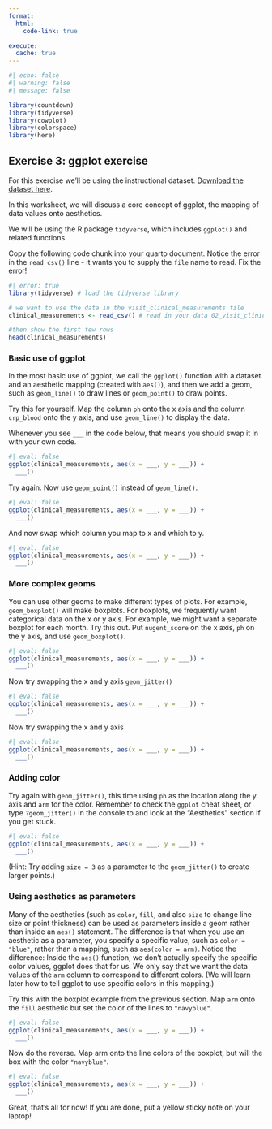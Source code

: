 ```yaml
---
format:
  html:
    code-link: true

execute:
  cache: true
---
```


```r
#| echo: false
#| warning: false
#| message: false

library(countdown)
library(tidyverse)
library(cowplot)
library(colorspace)
library(here)

```

## Exercise 3: ggplot exercise

For this exercise we'll be using the instructional dataset. [Download the dataset here](../../../datasets.html).

In this worksheet, we will discuss a core concept of ggplot, the mapping of data values onto aesthetics.

We will be using the R package `tidyverse`, which includes `ggplot()` and related functions.

Copy the following code chunk into your quarto document. Notice the error in the `read_csv()` line - it wants you to supply the `file` name to read. Fix the error!

```r
#| error: true
library(tidyverse) # load the tidyverse library

# we want to use the data in the visit_clinical_measurements file
clinical_measurements <- read_csv() # read in your data 02_visit_clinical_measurements.csv

#then show the first few rows
head(clinical_measurements)
```

### Basic use of ggplot

In the most basic use of ggplot, we call the `ggplot()` function with a dataset and an aesthetic mapping (created with `aes()`), and then we add a geom, such as `geom_line()` to draw lines or `geom_point()` to draw points.

Try this for yourself. Map the column `ph` onto the x axis and the column `crp_blood` onto the y axis, and use `geom_line()` to display the data.

Whenever you see `___` in the code below, that means you should swap it in with your own code.


```r
#| eval: false
ggplot(clinical_measurements, aes(x = ___, y = ___)) +
  ___()
```


Try again. Now use `geom_point()` instead of `geom_line()`.

```r
#| eval: false
ggplot(clinical_measurements, aes(x = ___, y = ___)) +
  ___()

```


And now swap which column you map to x and which to y.

```r
#| eval: false
ggplot(clinical_measurements, aes(x = ___, y = ___)) +
  ___()

```


### More complex geoms

You can use other geoms to make different types of plots. For example, `geom_boxplot()` will make boxplots. For boxplots, we frequently want categorical data on the x or y axis. For example, we might want a separate boxplot for each month. Try this out. Put `nugent_score` on the x axis, `ph` on the y axis, and use `geom_boxplot()`.

```r
#| eval: false
ggplot(clinical_measurements, aes(x = ___, y = ___)) +
  ___()

```


Now try swapping the x and y axis `geom_jitter()`


```r
#| eval: false
ggplot(clinical_measurements, aes(x = ___, y = ___)) +
  ___()

```


Now try swapping the x and y axis


```r
#| eval: false
ggplot(clinical_measurements, aes(x = ___, y = ___)) +
  ___()

```


### Adding color

Try again with `geom_jitter()`, this time using `ph` as the location along the y axis and `arm` for the color. Remember to check the `ggplot` cheat sheet, or type `?geom_jitter()` in the console to and look at the "Aesthetics" section if you get stuck.

```r
#| eval: false
ggplot(clinical_measurements, aes(x = ___, y = ___)) +
  ___()
```

(Hint: Try adding `size = 3` as a parameter to the `geom_jitter()` to create larger points.)

### Using aesthetics as parameters

Many of the aesthetics (such as `color`, `fill`, and also `size` to change line size or point thickness) can be used as parameters inside a geom rather than inside an `aes()` statement. The difference is that when you use an aesthetic as a parameter, you specify a specific value, such as `color = "blue"`, rather than a mapping, such as `aes(color = arm)`. Notice the difference: Inside the `aes()` function, we don't actually specify the specific color values, ggplot does that for us. We only say that we want the data values of the `arm` column to correspond to different colors. (We will learn later how to tell ggplot to use specific colors in this mapping.)

Try this with the boxplot example from the previous section. Map `arm` onto the `fill` aesthetic but set the color of the lines to `"navyblue"`.

```r
#| eval: false
ggplot(clinical_measurements, aes(x = ___, y = ___)) +
  ___()

```


Now do the reverse. Map arm onto the line colors of the boxplot, but will the box with the color `"navyblue"`.

```r
#| eval: false
ggplot(clinical_measurements, aes(x = ___, y = ___)) +
  ___()

```

Great, that's all for now! If you are done, put a yellow sticky note on your laptop!
